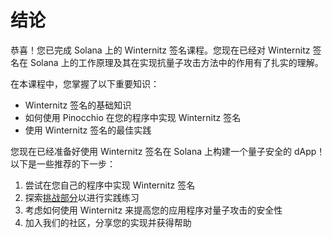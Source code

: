 
# 结论

恭喜！您已完成 Solana 上的 Winternitz 签名课程。您现在已经对 Winternitz 签名在 Solana 上的工作原理及其在实现抗量子攻击方法中的作用有了扎实的理解。

<ArticleSection name="您学到了什么" id="what-you-learned" level="h2" />

在本课程中，您掌握了以下重要知识：
- Winternitz 签名的基础知识
- 如何使用 Pinocchio 在您的程序中实现 Winternitz 签名
- 使用 Winternitz 签名的最佳实践

<ArticleSection name="下一步" id="next-steps" level="h2" />

您现在已经准备好使用 Winternitz 签名在 Solana 上构建一个量子安全的 dApp！以下是一些推荐的下一步：

1. 尝试在您自己的程序中实现 Winternitz 签名
2. 探索[挑战部分](/en/challenges)以进行实践练习
3. 考虑如何使用 Winternitz 来提高您的应用程序对量子攻击的安全性
4. 加入我们的社区，分享您的实现并获得帮助